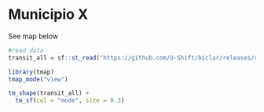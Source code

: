 <!-- landing page for each municipio -->

# Municipio X

See map below

```r
#read data
transit_all = sf::st_read("https://github.com/U-Shift/biclar/releases/download/0.0.1/transit.gpkg", quiet = TRUE)

library(tmap)
tmap_mode("view")

tm_shape(transit_all) +
  tm_sf(col = "mode", size = 0.3)
```

